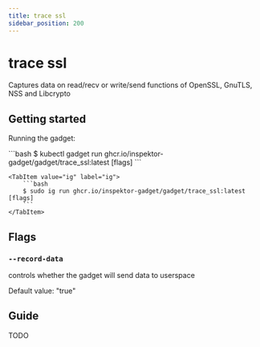 ```yaml
---
title: trace ssl
sidebar_position: 200
---
```



# trace ssl

Captures data on read/recv or write/send functions of OpenSSL, GnuTLS, NSS and Libcrypto

## Getting started

Running the gadget:

<Tabs groupId="env">
    <TabItem value="kubectl-gadget" label="kubectl gadget">
        ```bash
        $ kubectl gadget run ghcr.io/inspektor-gadget/gadget/trace_ssl:latest [flags]
        ```
    </TabItem>

    <TabItem value="ig" label="ig">
        ```bash
        $ sudo ig run ghcr.io/inspektor-gadget/gadget/trace_ssl:latest [flags]
        ```
    </TabItem>
</Tabs>

## Flags

### `--record-data`

controls whether the gadget will send data to userspace

Default value: "true"

## Guide

TODO
